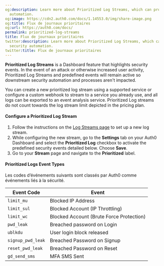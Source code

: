 ```yaml
---
og:description: Learn more about Prioritized Log Streams, which can protect your security
  automation.
og:image: https://cdn2.auth0.com/docs/1.14553.0/img/share-image.png
og:title: Flux de journaux prioritaires
og:url: https://auth0.com/docs/
permalink: prioritized-log-streams
title: Flux de journaux prioritaires
twitter:description: Learn more about Prioritized Log Streams, which can protect your
  security automation.
twitter:title: Flux de journaux prioritaires
---
```


**Prioritized Log Streams** is a Dashboard feature that highlights security events. In the event of an attack or otherwise increased user activity, Prioritized Log Streams and predefined events will remain active so downstream security automation and processes aren't impacted.

You can create a new prioritized log stream using a supported service or configure a custom webhook to stream to a service you already use, and all logs can be exported to an event analysis service. Prioritized Log streams do not count towards the log stream limit depicted in the pricing plan.

#### Configure a Prioritized Log Stream

1. Follow the instructions on the [Log Streams page](/docs/customize/log-streams) to set up a new log stream.
2. While configuring the new stream, go to the **Settings** tab on your Auth0 Dashboard and select the **Prioritized Log** checkbox to activate the predefined security events detailed below. Choose **Save**.
3. Go to your **Stream** page and navigate to the **Prioritized** label.

#### Prioritized Logs Event Types

Les codes d’événements suivants sont classés par Auth0 comme événements liés à la sécurité.

<table class="table"><thead>
<tr>
<th><strong>Event Code</strong></th>
<th><strong>Event</strong></th>
</tr>
</thead>
<tbody>
<tr>
<td><code>limit_mu</code></td>
<td>Blocked IP Address</td>
</tr>
<tr>
<td><code>limit_sul</code></td>
<td>Blocked Account (IP Throttling)</td>
</tr>
<tr>
<td><code>limit_wc</code></td>
<td>Blocked Account (Brute Force Protection)</td>
</tr>
<tr>
<td><code>pwd_leak</code></td>
<td>Breached password on Login</td>
</tr>
<tr>
<td><code>ublkdu</code></td>
<td>User login block released</td>
</tr>
<tr>
<td><code>signup_pwd_leak</code></td>
<td>Breached Password on Signup</td>
</tr>
<tr>
<td><code>reset_pwd_leak</code></td>
<td>Breached Password on Reset</td>
</tr>
<tr>
<td><code>gd_send_sms</code></td>
<td>MFA SMS Sent</td>
</tr>
</tbody>
</table>